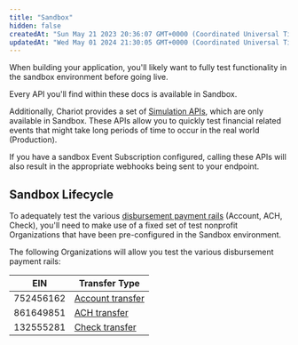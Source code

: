```yaml
---
title: "Sandbox"
hidden: false
createdAt: "Sun May 21 2023 20:36:07 GMT+0000 (Coordinated Universal Time)"
updatedAt: "Wed May 01 2024 21:30:05 GMT+0000 (Coordinated Universal Time)"
---
```


When building your application, you'll likely want to fully test functionality in the sandbox environment before going live.

Every API you'll find within these docs is available in Sandbox.

Additionally, Chariot provides a set of [Simulation APIs](/api/sandbox-simulations), which are only available in Sandbox.
These APIs allow you to quickly test financial related events that might take long periods of time to occur in the real world (Production).

If you have a sandbox Event Subscription configured, calling these APIs will also result in the appropriate webhooks being sent to your endpoint.

## Sandbox Lifecycle

To adequately test the various [disbursement payment rails](/guides/disbursements/disbursement-lifecycle#payment-rail-lifecycle) (Account, ACH, Check), 
you'll need to make use of a fixed set of test nonprofit Organizations that have been pre-configured in the Sandbox environment.

The following Organizations will allow you test the various disbursement payment rails:

| EIN | Transfer Type |
| --- | ------------ |
| 752456162 | [Account transfer](/guides/disbursements/disbursement-lifecycle#account-transfer) |
| 861649851 | [ACH transfer](/guides/disbursements/disbursement-lifecycle#ach) |
| 132555281 | [Check transfer](/guides/disbursements/disbursement-lifecycle#mailed-check) |
